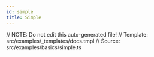 ```yaml
---
id: simple
title: Simple
---
```

// NOTE: Do not edit this auto-generated file!
// Template: src/examples/_templates/docs.tmpl
// Source: src/examples/basics/simple.ts


<RenderExample path="src/examples/basics/simple.ts" example={simpleExample} />
